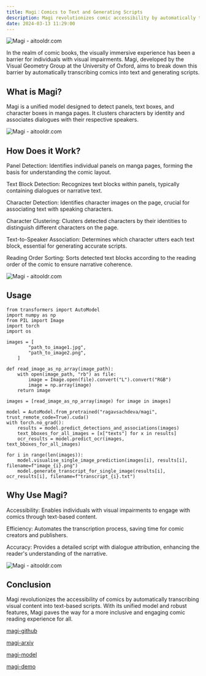 ```yaml
---
title: Magi：Comics to Text and Generating Scripts
description: Magi revolutionizes comic accessibility by automatically transcribing visual content into text-based scripts, enhancing inclusivity and engagement
date: 2024-03-13 11:29:00
---
```


![Magi - aitooldr.com](/images/article/img-magi1.jpg)

In the realm of comic books, the visually immersive experience has been a barrier for individuals with visual impairments. Magi, developed by the Visual Geometry Group at the University of Oxford, aims to break down this barrier by automatically transcribing comics into text and generating scripts.

## What is Magi?

Magi is a unified model designed to detect panels, text boxes, and character boxes in manga pages. It clusters characters by identity and associates dialogues with their respective speakers.

![Magi - aitooldr.com](/images/article/img-magi2.png)

## How Does it Work?

Panel Detection: Identifies individual panels on manga pages, forming the basis for understanding the comic layout.

Text Block Detection: Recognizes text blocks within panels, typically containing dialogues or narrative text.

Character Detection: Identifies character images on the page, crucial for associating text with speaking characters.

Character Clustering: Clusters detected characters by their identities to distinguish different characters on the page.

Text-to-Speaker Association: Determines which character utters each text block, essential for generating accurate scripts.

Reading Order Sorting: Sorts detected text blocks according to the reading order of the comic to ensure narrative coherence.

![Magi - aitooldr.com](/images/article/img-magi3.jpg)
## Usage

```
from transformers import AutoModel
import numpy as np
from PIL import Image
import torch
import os

images = [
        "path_to_image1.jpg",
        "path_to_image2.png",
    ]

def read_image_as_np_array(image_path):
    with open(image_path, "rb") as file:
        image = Image.open(file).convert("L").convert("RGB")
        image = np.array(image)
    return image

images = [read_image_as_np_array(image) for image in images]

model = AutoModel.from_pretrained("ragavsachdeva/magi", trust_remote_code=True).cuda()
with torch.no_grad():
    results = model.predict_detections_and_associations(images)
    text_bboxes_for_all_images = [x["texts"] for x in results]
    ocr_results = model.predict_ocr(images, text_bboxes_for_all_images)

for i in range(len(images)):
    model.visualise_single_image_prediction(images[i], results[i], filename=f"image_{i}.png")
    model.generate_transcript_for_single_image(results[i], ocr_results[i], filename=f"transcript_{i}.txt")

```

## Why Use Magi?

Accessibility: Enables individuals with visual impairments to engage with comics through text-based content.

Efficiency: Automates the transcription process, saving time for comic creators and publishers.

Accuracy: Provides a detailed script with dialogue attribution, enhancing the reader's understanding of the narrative.

![Magi - aitooldr.com](/images/article/img-magi4.jpg)

## Conclusion
Magi revolutionizes the accessibility of comics by automatically transcribing visual content into text-based scripts. With its unified model and robust features, Magi paves the way for a more inclusive and engaging comic reading experience for all.

[magi-github](https://github.com/ragavsachdeva/magi)

[magi-arxiv](https://arxiv.org/abs/2401.10224)

[magi-model](https://huggingface.co/ragavsachdeva/magi)

[magi-demo](https://huggingface.co/spaces/ragavsachdeva/the-manga-whisperer)




